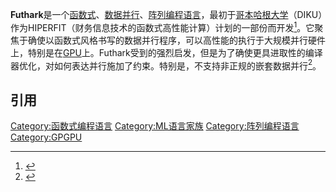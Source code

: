 {{NoteTA|G1=IT}}
{{Infobox programming language
|name = Futhark
|paradigm = [[阵列编程|阵列式]], [[函数式编程|函数式]]
|year = {{start date and age|2014}}
|designer = Troels Henriksen, Cosmin Oancea, Martin Elsman
|developer =
|latest release version =  0.21.12
|latest release date = {{start date and age|2022|05|19}}
|typing = [[静态类型|静态]], [[强类型|强类型]]
|family = [[ML语言|ML]]
|implementations =
|dialects = 
|influenced_by = [[APL语言|APL]], [[Haskell|Haskell]], {{en-link|NESL}}, [[Standard_ML|Standard ML]]
|influenced = 
|operating_system = [[跨平台|跨平台]]
|license = [[ISC许可证|ISC许可证]]
|website = https://futhark-lang.org
}}

'''Futhark'''是一个[[函数式编程|函数式]]、[[数据并行|数据并行]]、[[阵列编程|阵列]][[编程语言|编程语言]]，最初于[[哥本哈根大学|哥本哈根大学]]{{en-link|UCPH计算机科学系|UCPH Department of Computer Science|理学院计算机科学系}}（DIKU）作为HIPERFIT（财务信息技术的函数式高性能计算）计划的一部份而开发<ref>{{Cite web |url=http://hiperfit.dk/ |title=存档副本 |access-date=2022-05-12 |archive-date=2014-10-22 |archive-url=https://web.archive.org/web/20141022114855/http://hiperfit.dk/ }}</ref>。它聚焦于确使以函数式风格书写的数据并行程序，可以高性能的执行于大规模并行硬件上，特别是在[[GPGPU|GPU]]上。Futhark受到{{en-link|NESL}}的强烈启发，但是为了确使更具进取性的编译器优化，对如何表达并行施加了约束。特别是，不支持非正规的嵌套数据并行<ref>{{cite conference|url=https://futhark-lang.org/publications/pldi17.pdf|title=Futhark: Purely Functional GPU-Programming with Nested Parallelism and In-Place Array Updates|last1=Henriksen|first1=Troels|last2=Serup|first2=Niels G. W.|last3=Elsman|first3=Martin|last4=Henglein|first4=Fritz|last5=Oancea|first5=Cosmin|date=2017|publisher=ACM|book-title=Proceedings of the 38th ACM SIGPLAN Conference on Programming Language Design and Implementation|conference=PLDI 2017|access-date=2021-02-28|archive-date=2020-09-20|archive-url=https://web.archive.org/web/20200920221407/https://www.futhark-lang.org/publications/pldi17.pdf}}</ref>。

== 引用 ==
<!-- Inline citations added to your article will automatically display here. See en.wikipedia.org/wiki/WP:REFB for instructions on how to add citations. -->
{{reflist}}
{{程序设计语言}}

{{Compu-lang-stub}}
[[Category:函数式编程语言|Category:函数式编程语言]]
[[Category:ML语言家族|Category:ML语言家族]]
[[Category:阵列编程语言|Category:阵列编程语言]]
[[Category:GPGPU|Category:GPGPU]]